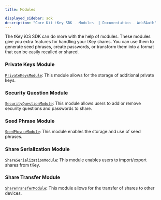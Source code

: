 ```yaml
---
title: Modules

displayed_sidebar: sdk
description: "Core Kit tKey SDK - Modules  | Documentation - Web3Auth"
---
```


The tKey iOS SDK can do more with the help of modules. These modules give you extra features for handling your tKey shares. You can use them to
generate seed phrases, create passwords, or transform them into a format that can be easily recalled or shared.

### Private Keys Module

[`PrivateKeysModule`](/sdk/tkey-ios/modules/private-keys): This module allows for the storage of additional private keys.

### Security Question Module

[`SecurityQuestionModule`](/sdk/tkey-ios/modules/security-questions): This module allows users to add or remove security questions and passwords to
share.

### Seed Phrase Module

[`SeedPhraseModule`](/sdk/tkey-ios/modules/seed-phrase): This module enables the storage and use of seed phrases.

### Share Serialization Module

[`ShareSerializationModule`](/sdk/tkey-ios/modules/share-serialization): This module enables users to import/export shares from tKey.

### Share Transfer Module

[`ShareTransferModule`](/sdk/tkey-ios/modules/share-transfer): This module allows for the transfer of shares to other devices.
